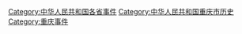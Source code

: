 [[Category:中华人民共和国各省事件|Category:中华人民共和国各省事件]]
[[Category:中华人民共和国重庆市历史|Category:中华人民共和国重庆市历史]]
[[Category:重庆事件|Category:重庆事件]]